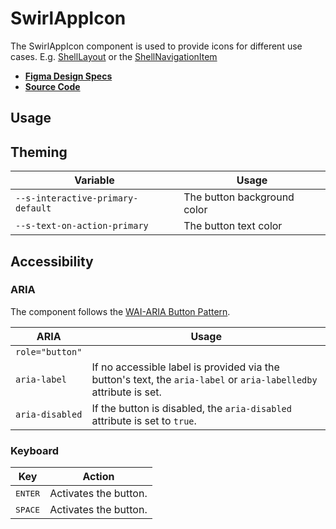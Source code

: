 
<Meta title="Components/SwirlAppIcon" />

# SwirlAppIcon

The SwirlAppIcon component is used to provide icons for different use cases.
E.g. [ShellLayout](?path=/docs/components-swirlshelllayout--swirl-shell-layout)
or the
[ShellNavigationItem](?path=/docs/components-swirlshellnavigationitem--swirl-shell-navigation-item)

- **[Figma Design Specs](#)**
- **[Source Code](https://github.com/flip-corp/swirl/tree/main/packages/swirl-components/src/components/swirl-app-icon)**

## Usage

<Canvas withSource="open">
  <Story id="components-swirlappicon--swirl-app-icon" />
</Canvas>

<ArgsTable story="." />

## Theming

| Variable                          | Usage                       |
| --------------------------------- | --------------------------- |
| `--s-interactive-primary-default` | The button background color |
| `--s-text-on-action-primary`      | The button text color       |

## Accessibility

### ARIA

The component follows the
[WAI-ARIA Button Pattern](https://www.w3.org/WAI/ARIA/apg/patterns/button/).

| ARIA            | Usage                                                                                                             |
| --------------- | ----------------------------------------------------------------------------------------------------------------- |
| `role="button"` |                                                                                                                   |
| `aria-label`    | If no accessible label is provided via the button's text, the `aria-label` or `aria-labelledby` attribute is set. |
| `aria-disabled` | If the button is disabled, the `aria-disabled` attribute is set to `true`.                                        |

### Keyboard

| Key              | Action                |
| ---------------- | --------------------- |
| <kbd>ENTER</kbd> | Activates the button. |
| <kbd>SPACE</kbd> | Activates the button. |

